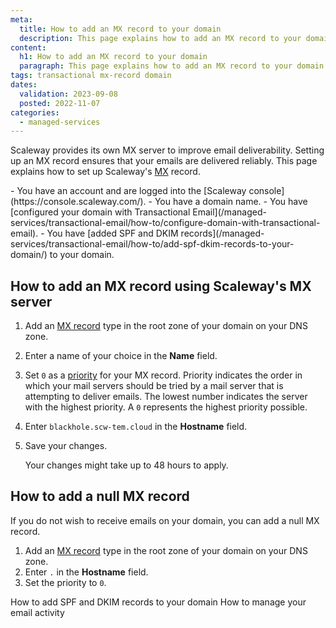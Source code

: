 ```yaml
---
meta:
  title: How to add an MX record to your domain
  description: This page explains how to add an MX record to your domain
content:
  h1: How to add an MX record to your domain
  paragraph: This page explains how to add an MX record to your domain
tags: transactional mx-record domain
dates:
  validation: 2023-09-08
  posted: 2022-11-07
categories:
  - managed-services
---
```


Scaleway provides its own MX server to improve email deliverability. Setting up an MX record ensures that your emails are delivered reliably. This page explains how to set up Scaleway's [MX](/managed-services/transactional-email/concepts/#mx-record) record.

<Macro id="iam-requirements" />
 
<Message type="requirement">
  - You have an account and are logged into the [Scaleway console](https://console.scaleway.com/).
  - You have a domain name.
  - You have [configured your domain with Transactional Email](/managed-services/transactional-email/how-to/configure-domain-with-transactional-email).
  - You have [added SPF and DKIM records](/managed-services/transactional-email/how-to/add-spf-dkim-records-to-your-domain/) to your domain.
</Message>

## How to add an MX record using Scaleway's MX server

1. Add an [MX record](/managed-services/transactional-email/concepts/#mx-record) type in the root zone of your domain on your DNS zone.
2. Enter a name of your choice in the **Name** field.
3. Set `0` as a [priority](/managed-services/transactional-email/concepts/#priority) for your MX record.
    <Message type="note">
     Priority indicates the order in which your mail servers should be tried by a mail server that is attempting to deliver emails.
     The lowest number indicates the server with the highest priority. A `0` represents the highest priority possible.
    </Message>
4. Enter `blackhole.scw-tem.cloud` in the **Hostname** field.
5. Save your changes.

    <Message type="important">
    Your changes might take up to 48 hours to apply.
    </Message>

## How to add a null MX record

If you do not wish to receive emails on your domain, you can add a null MX record.

1. Add an [MX record](/managed-services/transactional-email/concepts/#mx-record) type in the root zone of your domain on your DNS zone.
2. Enter `.` in the **Hostname** field.
3. Set the priority to `0`.


<Navigation title="See Also">
  <PreviousButton to="/managed-services/transactional-email/how-to/add-spf-dkim-records-to-your-domain/">How to add SPF and DKIM records to your domain</PreviousButton>
  <NextButton to="/managed-services/transactional-email/how-to/manage-email-activity/">How to manage your email activity</NextButton>
</Navigation>